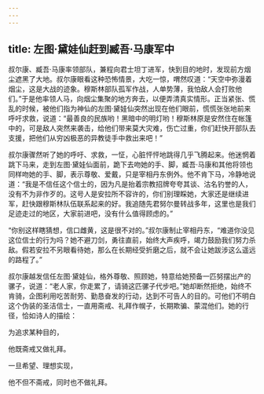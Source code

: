 ```yaml
---
---
---
```

title: 左图·黛娃仙赶到臧吾·马康军中
---




叔尔康、臧吾·马康率领部队，兼程向君士坦丁进军，快到目的地时，发现前方烟尘遮黑了大地。叔尔康眼看这种恐怖情景，大吃一惊，喟然叹道：“天空中弥漫着烟尘，这是大战的迹象。穆斯林部队孤军作战，人单势薄，我怕敌人会打败他们。”于是他率领人马，向烟尘集聚的地方奔去，以便弄清真实情形。正当紧张、慌乱的时候，被他们指为神仙的左图·黛娃仙突然出现在他们眼前，慌慌张张地前来呼吁求救，说道：“最善良的民族哟！黑暗中的明灯哟！穆斯林原是安然住在帐篷中的，可是敌人突然来袭击，给他们带来莫大灾难，伤亡过重，你们赶快开部队去支援，把他们从穷凶极恶的异教徒手中救出来吧！”

叔尔康骤然听了她的呼吁、求救，一怔，心脏怦怦地跳得几乎飞腾起来。他迷惘着跳下马来，走到左图·黛娃仙面前，跪下去吻她的手、脚，臧吾·马康和其他将领也同样吻她的手、脚，表示尊敬、爱戴，只是宰相丹东例外。他不肯下马，冷静地说道：“我是不信任这个信士的，因为凡是抬着宗教招牌夸夸其谈、沽名钓誉的人，没有不为非作歹的。这号人是安拉所不容许的，你们别理睬她，大家还是继续进军，赶快跟穆斯林队伍联系起来的好。我追随先君努尔曼转战多年，这里也是我们足迹走过的地区，大家前进吧，没有什么值得顾虑的。”

“你别这样瞎猜想，信口雌黄，这是很不对的。”叔尔康制止宰相丹东，“难道你没见这位信士的行为吗？她不避刀剑，勇往直前，始终大声疾呼，竭力鼓励我们努力杀敌。假若安拉不另眼看待她，那么在长期经受折磨之后，就不会让她跋涉这么遥远的路程了。”

叔尔康越发信任左图·黛娃仙，格外尊敬、照顾她，特意给她预备一匹努摆出产的骡子，说道：“老人家，你走累了，请骑这匹骡子代步吧。”她却断然拒绝，始终不肯骑，企图利用吃苦耐劳、勤恳奋发的行动，达到不可告人的目的。可他们不明白这个伪装的圣洁信士，一直用斋戒、礼拜作幌子，长期欺骗、蒙混他们。她的行径，恰如诗人的描绘：

为追求某种目的，

他既斋戒又做礼拜。

一旦希望、理想实现，

他不但不斋戒，同时也不做礼拜。